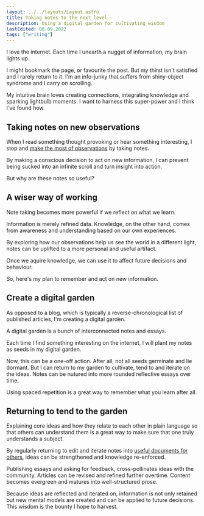 ```yaml
---
layout: ../../layouts/Layout.astro
title: Taking notes to the next level
description: Using a digital garden for cultivating wisdom
lastEdited: 08.09.2022
tags: ["writing"]
---
```


I love the internet. Each time I unearth a nugget of information, my brain lights up.

I might bookmark the page, or favourite the post. But my thirst isn't satisfied and I rarely return to it. I'm an info-junky that suffers from shiny-object syndrome and I carry on scrolling.

My intuitive brain loves creating connections, integrating knowledge and sparking lightbulb moments. I want to harness this super-power and I think I've found how.

## Taking notes on new observations

When I read something thought provoking or hear something interesting, I stop and <a href="./making-the-most-of-observations">make the most of observations</a> by taking notes.

By making a conscious decision to act on new information, I can prevent being sucked into an infinite scroll and turn insight into action.

But why are these notes so useful?

## A wiser way of working

Note taking becomes more powerful if we reflect on what we learn.

Information is merely refined data. Knowledge, on the other hand, comes from awareness and understanding based on our own experiences.

By exploring how our observations help us see the world in a different light, notes can be uplifted to a more personal and useful artifact.

Once we aquire knowledge, we can use it to affect future decisions and behaviour.

So, here's my plan to remember and act on new information.

## Create a digital garden

As opposed to a blog, which is typically a reverse-chronological list of published articles, I'm creating a digital garden.

A digital garden is a bunch of interconnected notes and essays.

Each time I find something interesting on the internet, I will plant my notes as seeds in my digital garden.

Now, this can be a one-off action. After all, not all seeds germinate and lie dormant. But I can return to my garden to cultivate, tend to and iterate on the ideas. Notes can be nutured into more rounded reflective essays over time.

Using spaced repetition is a great way to remember what you learn after all.

## Returning to tend to the garden

Explaining core ideas and how they relate to each other in plain language so that others can understand them is a great way to make sure that one truly understands a subject.

By regularly returning to edit and iterate notes into <a href="./how-to-create-the-perfect-post">useful documents for others</a>, ideas can be strengthened and knowledge re-enforced.

Publishing essays and asking for feedback, cross-pollinates ideas with the community. Articles can be revised and refined further overtime. Content becomes evergreen and matures into well-structured prose.

Because ideas are reflected and iterated on, information is not only retained but new mental models are created and can be applied to future decisions. This wisdom is the bounty I hope to harvest.
